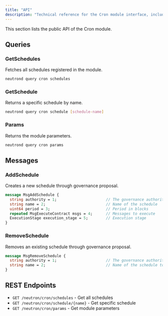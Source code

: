```yaml
---
title: "API"
description: "Technical reference for the Cron module interface, including queries and messages"
---
```


This section lists the public API of the Cron module.

## Queries

### GetSchedules

Fetches all schedules registered in the module.

```bash
neutrond query cron schedules
```

### GetSchedule

Returns a specific schedule by name.

```bash
neutrond query cron schedule [schedule-name]
```

### Params

Returns the module parameters.

```bash
neutrond query cron params
```

## Messages

### AddSchedule

Creates a new schedule through governance proposal.

```protobuf
message MsgAddSchedule {
  string authority = 1;                      // The governance authority
  string name = 2;                           // Name of the schedule
  uint64 period = 3;                         // Period in blocks
  repeated MsgExecuteContract msgs = 4;      // Messages to execute
  ExecutionStage execution_stage = 5;        // Execution stage
}
```

### RemoveSchedule

Removes an existing schedule through governance proposal.

```protobuf
message MsgRemoveSchedule {
  string authority = 1;                      // The governance authority
  string name = 2;                           // Name of the schedule to remove
}
```

## REST Endpoints

- `GET /neutron/cron/schedules` - Get all schedules
- `GET /neutron/cron/schedule/{name}` - Get specific schedule  
- `GET /neutron/cron/params` - Get module parameters 